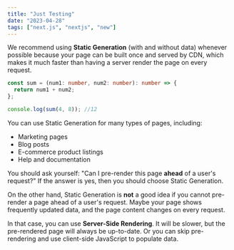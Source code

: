 ```yaml
---
title: "Just Testing"
date: "2023-04-28"
tags: ["next.js", "nextjs", "new"]
---
```


We recommend using **Static Generation** (with and without data) whenever possible because your page can be built once and served by CDN, which makes it much faster than having a server render the page on every request.

```ts
const sum = (num1: number, num2: number): number => {
  return num1 + num2;
};

console.log(sum(4, 8)); //12
```

You can use Static Generation for many types of pages, including:

- Marketing pages
- Blog posts
- E-commerce product listings
- Help and documentation

You should ask yourself: "Can I pre-render this page **ahead** of a user's request?" If the answer is yes, then you should choose Static Generation.

On the other hand, Static Generation is **not** a good idea if you cannot pre-render a page ahead of a user's request. Maybe your page shows frequently updated data, and the page content changes on every request.

In that case, you can use **Server-Side Rendering**. It will be slower, but the pre-rendered page will always be up-to-date. Or you can skip pre-rendering and use client-side JavaScript to populate data.
